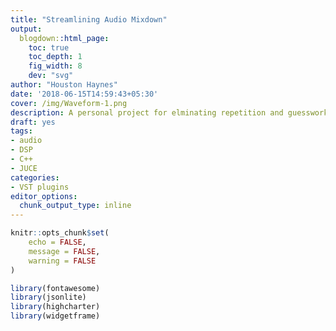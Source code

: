 ---
title: "Streamlining Audio Mixdown"
output:
  blogdown::html_page:
    toc: true
    toc_depth: 1
    fig_width: 8
    dev: "svg"
author: "Houston Haynes"
date: '2018-06-15T14:59:43+05:30'
cover: /img/Waveform-1.png
description: A personal project for elminating repetition and guesswork in the autio pre-mastering process
draft: yes
tags:
- audio
- DSP
- C++
- JUCE
categories: 
- VST plugins
editor_options: 
  chunk_output_type: inline
---
```{r setup, include=FALSE}
knitr::opts_chunk$set(
	echo = FALSE,
	message = FALSE,
	warning = FALSE
)

library(fontawesome)
library(jsonlite)
library(highcharter)
library(widgetframe)
```

